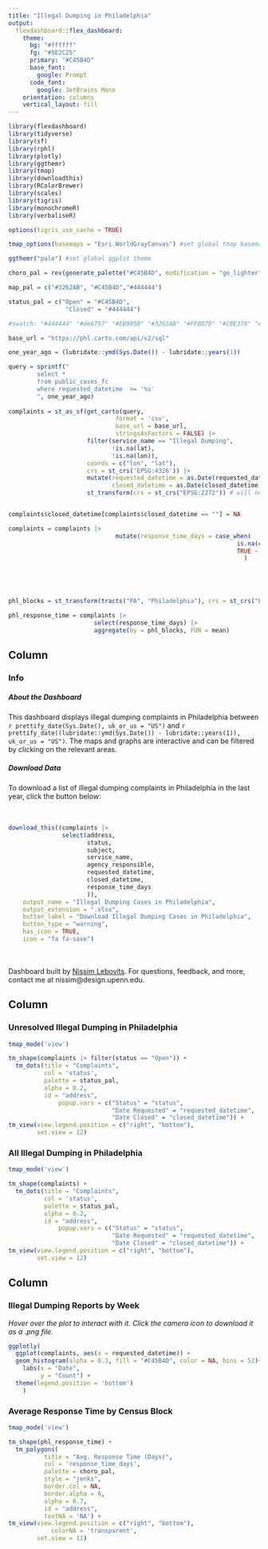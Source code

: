 ```yaml
---
title: "Illegal Dumping in Philadelphia"
output: 
  flexdashboard::flex_dashboard:
    theme:
      bg: "#ffffff"
      fg: "#5E2C25"
      primary: "#C45B4D"
      base_font:
        google: Prompt
      code_font:
        google: JetBrains Mono
    orientation: columns
    vertical_layout: fill
---
```


```r
library(flexdashboard)
library(tidyverse)
library(sf)
library(rphl)
library(plotly)
library(ggthemr)
library(tmap)
library(downloadthis)
library(RColorBrewer)
library(scales)
library(tigris)
library(monochromeR)
library(verbaliseR)

options(tigris_use_cache = TRUE)

tmap_options(basemaps = "Esri.WorldGrayCanvas") #set global tmap basemap

ggthemr("pale") #set global ggplot theme

choro_pal = rev(generate_palette("#C45B4D", modification = "go_lighter", n_colours = 5, view_palette = FALSE)) # create palette for choropleth map

map_pal = c("#3262AB", "#C45B4D","#444444")

status_pal = c("Open" = "#C45B4D",
                "Closed" = "#444444")

#swatch: "#444444" "#de6757" "#EB9050" "#3262AB" "#FF8D7D" "#C8E370" "#C45B4D" "#41a65c" "#5E2C25" "#78695F"
```

```r
base_url = "https://phl.carto.com/api/v2/sql"

one_year_ago = (lubridate::ymd(Sys.Date()) - lubridate::years(1))

query = sprintf("
        select *
        from public_cases_fc
        where requested_datetime  >= '%s'
        ", one_year_ago)
  
complaints = st_as_sf(get_carto(query,
                              format = 'csv',
                              base_url = base_url,
                              stringsAsFactors = FALSE) |>
                      filter(service_name == "Illegal Dumping",
                             !is.na(lat),
                             !is.na(lon)),
                      coords = c("lon", "lat"),
                      crs = st_crs('EPSG:4326')) |>
                      mutate(requested_datetime = as.Date(requested_datetime),
                             closed_datetime = as.Date(closed_datetime)) |>
                      st_transform(crs = st_crs("EPSG:2272")) # will need these to be projected for KDE later


complaints$closed_datetime[complaints$closed_datetime == ""] = NA

complaints = complaints |>
                              mutate(response_time_days = case_when(
                                                                is.na(closed_datetime) ~ as.numeric(difftime(Sys.Date(), requested_datetime, units = "days")),
                                                                TRUE ~ as.numeric(difftime(closed_datetime, requested_datetime, units = "days"))
                                                                  )
                                                                         )




phl_blocks = st_transform(tracts("PA", "Philadelphia"), crs = st_crs("EPSG:2272"))

phl_response_time = complaints |>
                        select(response_time_days) |>
                        aggregate(by = phl_blocks, FUN = mean)
```
Column {data-width=200}
-------------------------------------

### Info

##### About the Dashboard
This dashboard displays illegal dumping complaints in Philadelphia between `r prettify_date(Sys.Date(), uk_or_us = "US")` and `r prettify_date((lubridate::ymd(Sys.Date()) - lubridate::years(1)), uk_or_us = "US")`. The maps and graphs are interactive and can be filtered by clicking on the relevant areas.

##### Download Data
To download a list of illegal dumping complaints in Philadelphia in the last year, click the button below:
\
\
\
```r
download_this((complaints |>
               select(address,
                      status,
                      subject,
                      service_name,
                      agency_responsible,
                      requested_datetime,
                      closed_datetime,
                      response_time_days
                      )),
    output_name = "Illegal Dumping Cases in Philadelphia",
    output_extension = ".xlsx",
    button_label = "Download Illegal Dumping Cases in Philadelphia",
    button_type = "warning",
    has_icon = TRUE,
    icon = "fa fa-save")
```
\
\
Dashboard built by [Nissim Lebovits](https://twitter.com/NissimLebovits). For questions, feedback, and more, contact me at nissim@design.upenn.edu.

Column {data-width=600 .tabset}
-----------------------------------------------------------------------

### Unresolved Illegal Dumping in Philadelphia
```r
tmap_mode('view')

tm_shape(complaints |> filter(status == "Open")) +
  tm_dots(title = "Complaints",
          col = 'status',
          palette = status_pal,
          alpha = 0.2,
          id = "address",
              popup.vars = c("Status" = "status",
                             "Date Requested" = "requested_datetime",
                             "Date Closed" = "closed_datetime")) +
tm_view(view.legend.position = c("right", "bottom"),
        set.view = 12)
```

### All Illegal Dumping in Philadelphia
```r
tmap_mode('view')

tm_shape(complaints) +
  tm_dots(title = "Complaints",
          col = 'status',
          palette = status_pal,
          alpha = 0.2,
          id = "address",
              popup.vars = c("Status" = "status",
                             "Date Requested" = "requested_datetime",
                             "Date Closed" = "closed_datetime")) +
tm_view(view.legend.position = c("right", "bottom"),
        set.view = 12)
```

Column {data-width=400}
-----------------------------------------------------------------------

### **Illegal Dumping Reports by Week**
*Hover over the plot to interact with it. Click the camera icon to download it as a .png file.*
```r
ggplotly(
  ggplot(complaints, aes(x = requested_datetime)) +
  geom_histogram(alpha = 0.3, fill = "#C45B4D", color = NA, bins = 52)+
    labs(x = "Date",
         y = "Count") +
  theme(legend.position = 'bottom')
    )
```

### Average Response Time by Census Block
```r
tmap_mode('view')

tm_shape(phl_response_time) +
  tm_polygons(
          title = "Avg. Response Time (Days)",
          col = 'response_time_days',
          palette = choro_pal,
          style = "jenks",
          border.col = NA,
          border.alpha = 0,
          alpha = 0.7,
          id = "address",
          textNA = 'NA') +
tm_view(view.legend.position = c("right", "bottom"),
            colorNA = 'transparent',
        set.view = 11)
```